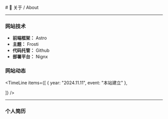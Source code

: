 
<BaseLayout title="关于">
  <BaseCard title="About">
# 📄 关于 / About

---
### 网站技术
- **前端框架：** Astro
- **主题：** Frosti
- **代码托管：** Github
- **部署平台：** Nignx
### 网站动态

<TimeLine
  items={[
    { year: "2024.11.11", event: "本站建立" },
    
  ]}
/>
  </BaseCard>

---
### 个人简历

</BaseLayout>


